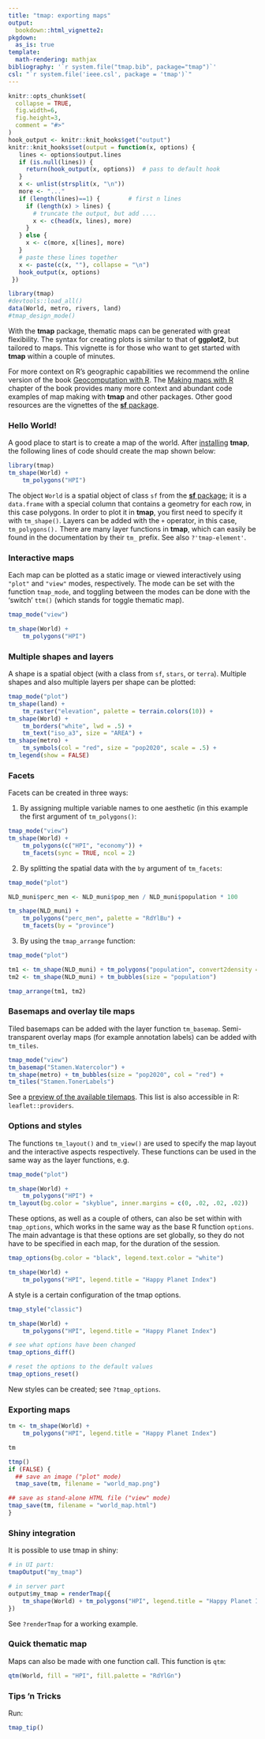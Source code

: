 ```yaml
---
title: "tmap: exporting maps"
output: 
  bookdown::html_vignette2:
pkgdown:
  as_is: true
template:
  math-rendering: mathjax
bibliography: '`r system.file("tmap.bib", package="tmap")`'
csl: "`r system.file('ieee.csl', package = 'tmap')`"
---
```


```r
knitr::opts_chunk$set(
  collapse = TRUE,
  fig.width=6, 
  fig.height=3,
  comment = "#>"
)
hook_output <- knitr::knit_hooks$get("output")
knitr::knit_hooks$set(output = function(x, options) {
   lines <- options$output.lines
   if (is.null(lines)) {
     return(hook_output(x, options))  # pass to default hook
   }
   x <- unlist(strsplit(x, "\n"))
   more <- "..."
   if (length(lines)==1) {        # first n lines
     if (length(x) > lines) {
       # truncate the output, but add ....
       x <- c(head(x, lines), more)
     }
   } else {
     x <- c(more, x[lines], more)
   }
   # paste these lines together
   x <- paste(c(x, ""), collapse = "\n")
   hook_output(x, options)
 })

```

```r
library(tmap)
#devtools::load_all()
data(World, metro, rivers, land)
#tmap_design_mode()
```

With the **tmap** package, thematic maps can be generated with great flexibility.
The syntax for creating plots is similar to that of **ggplot2**, but tailored to maps.
This vignette is for those who want to get started with **tmap** within a couple of minutes.

For more context on R's geographic capabilities we recommend the online version of the book [Geocomputation with R](https://r.geocompx.org/). 
The [Making maps with R](https://r.geocompx.org/adv-map) chapter of the book provides many more context and abundant code examples of map making with **tmap** and other packages. 
Other good resources are the vignettes of the [**sf** package](https://CRAN.R-project.org/package=sf/vignettes/sf1.html).

### Hello World!

A good place to start is to create a map of the world.
After [installing](https://github.com/r-tmap/tmap#installation) **tmap**, the following lines of code should create the map shown below:

```r
library(tmap)
tm_shape(World) +
    tm_polygons("HPI")
```

The object `World` is a spatial object of class `sf` from the [**sf** package](https://CRAN.R-project.org/package=sf); it is a `data.frame` with a special column that contains a geometry for each row, in this case polygons. 
In order to plot it in **tmap**, you first need to specify it with `tm_shape()`.
Layers can be added with the `+` operator, in this case, `tm_polygons().`
There are many layer functions in **tmap**, which can easily be found in the documentation by their `tm_` prefix.
See also `?'tmap-element'`.

### Interactive maps

Each map can be plotted as a static image or viewed interactively using `"plot"` and `"view"` modes, respectively.
The mode can be set with the function `tmap_mode`, and toggling between the modes can be done with the 'switch' `ttm()` (which stands for toggle thematic map).

```r
tmap_mode("view")

tm_shape(World) +
    tm_polygons("HPI")
```

### Multiple shapes and layers

A shape is a spatial object (with a class from `sf`, `stars`, or `terra`).
Multiple shapes and also multiple layers per shape can be plotted:

```r

tmap_mode("plot")
tm_shape(land) +
    tm_raster("elevation", palette = terrain.colors(10)) +
tm_shape(World) +
    tm_borders("white", lwd = .5) +
    tm_text("iso_a3", size = "AREA") +
tm_shape(metro) +
    tm_symbols(col = "red", size = "pop2020", scale = .5) +
tm_legend(show = FALSE)
```

### Facets

Facets can be created in three ways:

1. By assigning multiple variable names to one aesthetic (in this example the first argument of `tm_polygons()`:

```r
tmap_mode("view")
tm_shape(World) +
    tm_polygons(c("HPI", "economy")) +
    tm_facets(sync = TRUE, ncol = 2)
```

2. By splitting the spatial data with the `by` argument of `tm_facets`: 

```r
tmap_mode("plot")

NLD_muni$perc_men <- NLD_muni$pop_men / NLD_muni$population * 100

tm_shape(NLD_muni) +
    tm_polygons("perc_men", palette = "RdYlBu") +
    tm_facets(by = "province")
```

3. By using the `tmap_arrange` function:

```r
tmap_mode("plot")

tm1 <- tm_shape(NLD_muni) + tm_polygons("population", convert2density = TRUE)
tm2 <- tm_shape(NLD_muni) + tm_bubbles(size = "population")

tmap_arrange(tm1, tm2)
```

### Basemaps and overlay tile maps

Tiled basemaps can be added with the layer function `tm_basemap`.
Semi-transparent overlay maps (for example annotation labels) can be added with `tm_tiles`.

```r
tmap_mode("view")
tm_basemap("Stamen.Watercolor") +
tm_shape(metro) + tm_bubbles(size = "pop2020", col = "red") +
tm_tiles("Stamen.TonerLabels")
```


See a [preview of the available tilemaps](https://leaflet-extras.github.io/leaflet-providers/preview/). 
This list is also accessible in R: `leaflet::providers`.

### Options and styles

The functions `tm_layout()` and `tm_view()` are used to specify the map layout and the interactive aspects respectively.
These functions can be used in the same way as the layer functions, e.g.

```r
tmap_mode("plot")

tm_shape(World) +
    tm_polygons("HPI") +
tm_layout(bg.color = "skyblue", inner.margins = c(0, .02, .02, .02))
```

These options, as well as a couple of others, can also be set within with `tmap_options`, which works in the same way as the base R function `options`.
The main advantage is that these options are set globally, so they do not have to be specified in each map, for the duration of the session.

```r
tmap_options(bg.color = "black", legend.text.color = "white")

tm_shape(World) +
    tm_polygons("HPI", legend.title = "Happy Planet Index")
```

A style is a certain configuration of the tmap options. 

```r
tmap_style("classic")

tm_shape(World) +
    tm_polygons("HPI", legend.title = "Happy Planet Index")
```

```r
# see what options have been changed
tmap_options_diff()

# reset the options to the default values
tmap_options_reset()
```

New styles can be created; see `?tmap_options`.

### Exporting maps

```r
tm <- tm_shape(World) +
    tm_polygons("HPI", legend.title = "Happy Planet Index")

tm

ttmp()
if (FALSE) {
  ## save an image ("plot" mode)
  tmap_save(tm, filename = "world_map.png")

## save as stand-alone HTML file ("view" mode)
tmap_save(tm, filename = "world_map.html")
}

```

### Shiny integration

It is possible to use tmap in shiny:

```r
# in UI part:
tmapOutput("my_tmap")

# in server part
output$my_tmap = renderTmap({
    tm_shape(World) + tm_polygons("HPI", legend.title = "Happy Planet Index")
})
```

See `?renderTmap` for a working example.

### Quick thematic map

Maps can also be made with one function call.
This function is `qtm`:

```r
qtm(World, fill = "HPI", fill.palette = "RdYlGn")
```

### Tips 'n Tricks

Run:

```r
tmap_tip()
```
